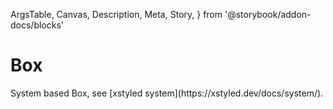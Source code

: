   ArgsTable,
  Canvas,
  Description,
  Meta,
  Story,
} from '@storybook/addon-docs/blocks'

<Meta title="Components/Box" component={Box} />

# Box

<Description>
  System based Box, see [xstyled system](https://xstyled.dev/docs/system/).
</Description>

<Canvas>
  <Story name="primary">
    <Box backgroundColor="primary" height={100} mx="auto" p={2} />
  </Story>
</Canvas>

<Canvas>
  <Story name="black">
    <Box backgroundColor="black" height={10} mx="auto" p={8} m={8} />
  </Story>
</Canvas>

<ArgsTable of={Box} />
